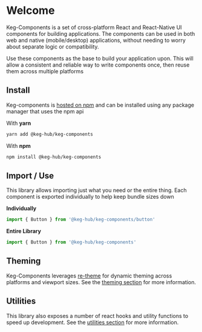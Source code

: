 <!--- Keg-Components.stories.mdx -->


<Meta title="Welcome" />

# Welcome

Keg-Components is a set of cross-platform React and React-Native UI components for building applications.
The components can be used in both web and native (mobile/desktop) applications, without needing to worry about separate logic or compatibility.

Use these components as the base to build your application upon. This will allow a consistent and reliable way to write components once, then reuse them across multiple platforms

## Install
Keg-components is [hosted on npm](https://www.npmjs.com/package/@keg-hub/keg-components) and can be installed using any package manager that uses the npm api

With **yarn**
```bash
yarn add @keg-hub/keg-components
```
With **npm**
```bash
npm install @keg-hub/keg-components
```

## Import / Use 

This library allows importing just what you need or the entire thing. Each component is exported individually to help keep bundle sizes down

**Individually**

```js
import { Button } from '@keg-hub/keg-components/button'
```

**Entire Library**

```js
import { Button } from '@keg-hub/keg-components'
```


## Theming

Keg-Components leverages [re-theme](https://github.com/simpleviewinc/re-theme) for dynamic theming across platforms and viewport sizes. See the [theming section](/?path=/docs/theme--page) for more information.

## Utilities

This library also exposes a number of react hooks and utility functions to speed up development. See the [utilities section](/?path=/docs/utilities--page) for more information.
